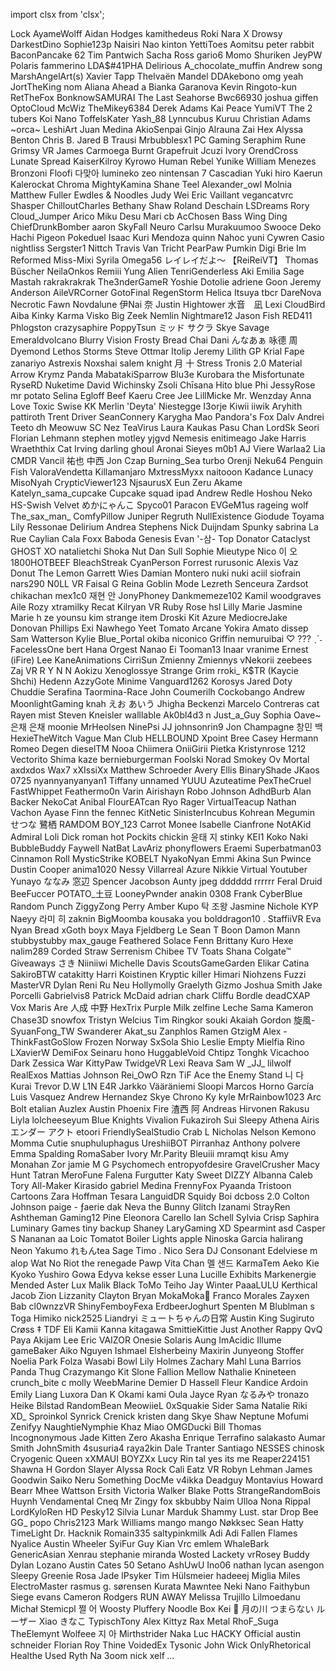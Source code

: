 ﻿import clsx from 'clsx';


<!-- Reminder that not only HTML chars have to be escaped, MDX chars also need to be (such as a space followed by an underscore). -->
<Patronelt k="0" ias="1" sp="0" >Lock</Patronelt> <Patronelt k="0" ias="0" sp="0" >AyameWolff</Patronelt> <Patronelt k="0" ias="0" sp="0" >Aidan Hodges</Patronelt> <Patronelt k="0" ias="0" sp="0" >kamithedeus</Patronelt> <Patronelt k="0" ias="0" sp="0" >Roki</Patronelt> 
<Patronelt k="0" ias="0" sp="0" >Nara X</Patronelt> <Patronelt k="0" ias="1" sp="0" >Drowsy</Patronelt> <Patronelt k="0" ias="1" sp="0" >DarkestDino</Patronelt> <Patronelt k="0" ias="0" sp="0" >Sophie123p</Patronelt> <Patronelt k="0" ias="1" sp="0" >Naisiri Nao</Patronelt> 
<Patronelt k="0" ias="1" sp="0" >kinton</Patronelt> <Patronelt k="0" ias="0" sp="0" >YettiToes</Patronelt> <Patronelt k="0" ias="1" sp="0" >Aomitsu</Patronelt> <Patronelt k="0" ias="0" sp="0" >peter rabbit</Patronelt> <Patronelt k="0" ias="1" sp="0" >BaconPancake 62</Patronelt> 
<Patronelt k="0" ias="1" sp="0" >Tim Pantwich</Patronelt> <Patronelt k="0" ias="0" sp="0" >Sacha Ross</Patronelt> <Patronelt k="0" ias="0" sp="0" >gario6</Patronelt> <Patronelt k="0" ias="0" sp="0" >Momo Shuriken</Patronelt> <Patronelt k="0" ias="1" sp="0" >JeyPW</Patronelt> 
<Patronelt k="0" ias="0" sp="0" >Polaris</Patronelt> <Patronelt k="0" ias="1" sp="0" >fammerino</Patronelt> <Patronelt k="0" ias="0" sp="0" >LDA&#0036;&#0035;41PHA</Patronelt> <Patronelt k="0" ias="0" sp="0" >Delirious</Patronelt> <Patronelt k="0" ias="1" sp="0" >A&#0095;chocolate&#0095;muffin</Patronelt> 
<Patronelt k="0" ias="0" sp="0" >Andrew</Patronelt> <Patronelt k="0" ias="1" sp="0" >song</Patronelt> <Patronelt k="0" ias="1" sp="0" >MarshAngelArt&#0040;s&#0041;</Patronelt> <Patronelt k="0" ias="1" sp="0" >Xavier Tapp</Patronelt> <Patronelt k="0" ias="1" sp="0" >Thelvaën Mandel</Patronelt> 
<Patronelt k="0" ias="0" sp="0" >DDAkebono</Patronelt> <Patronelt k="0" ias="0" sp="0" >omg yeah</Patronelt> <Patronelt k="0" ias="1" sp="0" >JortTheKing</Patronelt> <Patronelt k="0" ias="0" sp="0" >nom</Patronelt> <Patronelt k="0" ias="0" sp="0" >Aliana</Patronelt> 
<Patronelt k="0" ias="1" sp="0" >Ahead</Patronelt> <Patronelt k="0" ias="0" sp="0" >a</Patronelt> <Patronelt k="0" ias="0" sp="0" >Bianka Garanova</Patronelt> <Patronelt k="0" ias="0" sp="0" >Kevin</Patronelt> <Patronelt k="0" ias="1" sp="0" >Ringoto&#0045;kun</Patronelt> 
<Patronelt k="0" ias="0" sp="0" >RetTheFox</Patronelt> <Patronelt k="0" ias="1" sp="0" >BonknowSAMURAI</Patronelt> <Patronelt k="0" ias="1" sp="0" >The Last Seahorse</Patronelt> <Patronelt k="0" ias="0" sp="0" >Bwc66930</Patronelt> <Patronelt k="0" ias="0" sp="0" >joshua giffen</Patronelt> 
<Patronelt k="0" ias="1" sp="0" >OptoCloud</Patronelt> <Patronelt k="0" ias="0" sp="0" >McWiz</Patronelt> <Patronelt k="0" ias="1" sp="0" >TheMikey6384</Patronelt> <Patronelt k="0" ias="1" sp="0" >Derek Adams</Patronelt> <Patronelt k="0" ias="0" sp="0" >Kai Peace</Patronelt> 
<Patronelt k="0" ias="1" sp="0" >YumiVT</Patronelt> <Patronelt k="0" ias="0" sp="0" >The 2 tubers</Patronelt> <Patronelt k="0" ias="1" sp="0" >Koi Nano</Patronelt> <Patronelt k="0" ias="1" sp="0" >ToffelsKater</Patronelt> <Patronelt k="0" ias="1" sp="0" >Yash&#0095;88</Patronelt> 
<Patronelt k="0" ias="0" sp="0" >Lynncubus</Patronelt> <Patronelt k="0" ias="1" sp="0" >Kuruu</Patronelt> <Patronelt k="0" ias="0" sp="0" >Christian Adams</Patronelt> <Patronelt k="0" ias="1" sp="0" >&#0126;orca&#0126;</Patronelt> <Patronelt k="0" ias="0" sp="0" >LeshiArt</Patronelt> 
<Patronelt k="0" ias="0" sp="0" >Juan Medina</Patronelt> <Patronelt k="0" ias="0" sp="0" >AkioSenpai</Patronelt> <Patronelt k="0" ias="1" sp="0" >Ginjo</Patronelt> <Patronelt k="0" ias="0" sp="0" >Alrauna</Patronelt> <Patronelt k="0" ias="1" sp="0" >Zai Hex</Patronelt> 
<Patronelt k="0" ias="1" sp="0" >Alyssa Benton</Patronelt> <Patronelt k="0" ias="1" sp="0" >Chris B&#0046;</Patronelt> <Patronelt k="0" ias="0" sp="0" >Jared B Trausi</Patronelt> <Patronelt k="0" ias="1" sp="0" >Mrbubblesx1 PC Gaming</Patronelt> <Patronelt k="0" ias="0" sp="0" >Seraphim Rune</Patronelt> 
<Patronelt k="0" ias="0" sp="0" >Grimsy VR</Patronelt> <Patronelt k="0" ias="1" sp="0" >James Carmoega</Patronelt> <Patronelt k="0" ias="1" sp="0" >Burnt Grapefruit</Patronelt> <Patronelt k="0" ias="0" sp="0" >Jcuzi</Patronelt> <Patronelt k="0" ias="0" sp="0" >Ivory</Patronelt> 
<Patronelt k="0" ias="1" sp="0" >OrendCross</Patronelt> <Patronelt k="0" ias="1" sp="0" >Lunate Spread</Patronelt> <Patronelt k="0" ias="1" sp="0" >KaiserKilroy</Patronelt> <Patronelt k="0" ias="0" sp="0" >Kyrowo</Patronelt> <Patronelt k="0" ias="1" sp="0" >Human Rebel</Patronelt> 
<Patronelt k="0" ias="1" sp="0" >Yunike</Patronelt> <Patronelt k="0" ias="0" sp="0" >William Menezes Bronzoni</Patronelt> <Patronelt k="0" ias="0" sp="0" >Floofi</Patronelt> <Patronelt k="0" ias="1" sp="0" >다맞아</Patronelt> <Patronelt k="0" ias="0" sp="0" >lumineko</Patronelt> 
<Patronelt k="0" ias="0" sp="0" >zeo</Patronelt> <Patronelt k="0" ias="0" sp="0" >nintensan 7</Patronelt> <Patronelt k="0" ias="0" sp="0" >Cascadian</Patronelt> <Patronelt k="0" ias="1" sp="0" >Yuki hiro</Patronelt> <Patronelt k="0" ias="0" sp="0" >Kaerun</Patronelt> 
<Patronelt k="0" ias="0" sp="0" >Kalerockat</Patronelt> <Patronelt k="0" ias="0" sp="0" >Chroma</Patronelt> <Patronelt k="0" ias="1" sp="0" >MightyKamina</Patronelt> <Patronelt k="0" ias="1" sp="0" >Shane Teel</Patronelt> <Patronelt k="0" ias="1" sp="0" >Alexander&#0095;owl</Patronelt> 
<Patronelt k="0" ias="1" sp="0" >Molnia</Patronelt> <Patronelt k="0" ias="0" sp="0" >Matthew Fuller</Patronelt> <Patronelt k="0" ias="1" sp="0" >Ewdles &#0038; Noodles</Patronelt> <Patronelt k="0" ias="0" sp="0" >Judy Wei</Patronelt> <Patronelt k="0" ias="0" sp="0" >Eric Vaillant</Patronelt> 
<Patronelt k="0" ias="1" sp="0" >vegancatvrc</Patronelt> <Patronelt k="0" ias="1" sp="0" >Shasper</Patronelt> <Patronelt k="0" ias="1" sp="0" >ChilloutCharles</Patronelt> <Patronelt k="0" ias="0" sp="0" >Bethany Shaw</Patronelt> <Patronelt k="0" ias="0" sp="0" >Roland Deschain</Patronelt> 
<Patronelt k="0" ias="1" sp="0" >LSDreams</Patronelt> <Patronelt k="0" ias="0" sp="0" >Rory</Patronelt> <Patronelt k="0" ias="1" sp="0" >Cloud&#0095;Jumper</Patronelt> <Patronelt k="0" ias="0" sp="0" >Arico</Patronelt> <Patronelt k="0" ias="1" sp="0" >Miku Desu</Patronelt> 
<Patronelt k="0" ias="0" sp="0" >Mari</Patronelt> <Patronelt k="0" ias="0" sp="0" >cb</Patronelt> <Patronelt k="0" ias="1" sp="0" >AcChosen</Patronelt> <Patronelt k="0" ias="0" sp="0" >Bass</Patronelt> <Patronelt k="0" ias="0" sp="0" >Wing Ding</Patronelt> 
<Patronelt k="0" ias="0" sp="0" >ChiefDrunkBomber</Patronelt> <Patronelt k="0" ias="0" sp="0" >aaron</Patronelt> <Patronelt k="0" ias="0" sp="0" >SkyFall</Patronelt> <Patronelt k="0" ias="1" sp="0" >Neuro</Patronelt> <Patronelt k="0" ias="1" sp="0" >Carlsu</Patronelt> 
<Patronelt k="0" ias="1" sp="0" >Murakuumoo</Patronelt> <Patronelt k="0" ias="1" sp="0" >Swooce</Patronelt> <Patronelt k="0" ias="1" sp="0" >Deko</Patronelt> <Patronelt k="0" ias="1" sp="0" >Hachi Pigeon</Patronelt> <Patronelt k="0" ias="1" sp="0" >Pokeduel</Patronelt> 
<Patronelt k="0" ias="0" sp="0" >Isaac Kuri Mendoza</Patronelt> <Patronelt k="0" ias="1" sp="0" >quinn</Patronelt> <Patronelt k="0" ias="0" sp="0" >Nahoc</Patronelt> <Patronelt k="0" ias="1" sp="0" >yuni</Patronelt> <Patronelt k="0" ias="0" sp="0" >Cywren</Patronelt> 
<Patronelt k="0" ias="0" sp="0" >Casio</Patronelt> <Patronelt k="0" ias="0" sp="0" >nightliss</Patronelt> <Patronelt k="0" ias="0" sp="0" >Sergster1</Patronelt> <Patronelt k="0" ias="1" sp="0" >Nittch</Patronelt> <Patronelt k="0" ias="1" sp="0" >Travis Van Tricht</Patronelt> 
<Patronelt k="0" ias="1" sp="0" >PearPaw</Patronelt> <Patronelt k="0" ias="0" sp="0" >Pumkin</Patronelt> <Patronelt k="0" ias="1" sp="0" >Digi</Patronelt> <Patronelt k="0" ias="1" sp="0" >Brie</Patronelt> <Patronelt k="0" ias="1" sp="0" >Im Reformed</Patronelt> 
<Patronelt k="0" ias="0" sp="0" >Miss&#0045;Mixi</Patronelt> <Patronelt k="0" ias="1" sp="0" >Syrila</Patronelt> <Patronelt k="0" ias="0" sp="0" >Omega56</Patronelt> <Patronelt k="0" ias="1" sp="0" >レイレイだよ～ 【ReiReiVT】</Patronelt> <Patronelt k="0" ias="1" sp="0" >Thomas Büscher</Patronelt> 
<Patronelt k="0" ias="1" sp="0" >NeilaOnkos</Patronelt> <Patronelt k="0" ias="0" sp="0" >Remiii</Patronelt> <Patronelt k="0" ias="0" sp="0" >Yung Alien</Patronelt> <Patronelt k="0" ias="1" sp="0" >TenriGenderless</Patronelt> <Patronelt k="0" ias="0" sp="0" >Aki</Patronelt> 
<Patronelt k="0" ias="1" sp="0" >Emilia</Patronelt> <Patronelt k="0" ias="0" sp="0" >Sage Mastah</Patronelt> <Patronelt k="0" ias="0" sp="0" >rakrakrakrak</Patronelt> <Patronelt k="0" ias="1" sp="0" >The3nderGameR</Patronelt> <Patronelt k="0" ias="1" sp="0" >Yoshie</Patronelt> 
<Patronelt k="0" ias="1" sp="0" >Dotolie</Patronelt> <Patronelt k="0" ias="0" sp="0" >adriene</Patronelt> <Patronelt k="0" ias="1" sp="0" >Goon</Patronelt> <Patronelt k="0" ias="1" sp="0" >Jeremy Anderson</Patronelt> <Patronelt k="0" ias="1" sp="0" >AileVRCorner</Patronelt> 
<Patronelt k="0" ias="0" sp="0" >GotoFinal</Patronelt> <Patronelt k="0" ias="1" sp="0" >RegenStorm</Patronelt> <Patronelt k="0" ias="1" sp="0" >Helica Itsuya</Patronelt> <Patronelt k="0" ias="1" sp="0" >tbcr</Patronelt> <Patronelt k="0" ias="0" sp="0" >DareNova</Patronelt> 
<Patronelt k="0" ias="1" sp="0" >Necrotic Fawn</Patronelt> <Patronelt k="0" ias="0" sp="0" >Novdalune</Patronelt> <Patronelt k="0" ias="0" sp="0" >伊Nai 奈</Patronelt> <Patronelt k="0" ias="1" sp="0" >Justin Hightower</Patronelt> <Patronelt k="0" ias="1" sp="0" >水音　凪</Patronelt> 
<Patronelt k="0" ias="0" sp="0" >Lexi</Patronelt> <Patronelt k="0" ias="0" sp="0" >CloudBird</Patronelt> <Patronelt k="0" ias="0" sp="0" >Aiba</Patronelt> <Patronelt k="0" ias="0" sp="0" >Kinky Karma</Patronelt> <Patronelt k="0" ias="1" sp="0" >Visko</Patronelt> 
<Patronelt k="0" ias="1" sp="0" >Big Zeek</Patronelt> <Patronelt k="0" ias="1" sp="0" >Nemlin</Patronelt> <Patronelt k="0" ias="0" sp="0" >Nightmare12</Patronelt> <Patronelt k="0" ias="1" sp="0" >Jason Fish</Patronelt> <Patronelt k="0" ias="1" sp="0" >RED411</Patronelt> 
<Patronelt k="0" ias="1" sp="0" >Phlogston</Patronelt> <Patronelt k="0" ias="0" sp="0" >crazysaphire</Patronelt> <Patronelt k="0" ias="0" sp="0" >PoppyTsun</Patronelt> <Patronelt k="0" ias="1" sp="0" >ミッド サクラ</Patronelt> <Patronelt k="0" ias="1" sp="0" >Skye Savage</Patronelt> 
<Patronelt k="0" ias="1" sp="0" >Emeraldvolcano</Patronelt> <Patronelt k="0" ias="0" sp="0" >Blurry Vision</Patronelt> <Patronelt k="0" ias="0" sp="0" >Frosty</Patronelt> <Patronelt k="0" ias="0" sp="0" >Bread Chai</Patronelt> <Patronelt k="0" ias="0" sp="0" >Dani</Patronelt> 
<Patronelt k="0" ias="1" sp="0" >んなあぁ</Patronelt> <Patronelt k="0" ias="1" sp="0" >咏德 周</Patronelt> <Patronelt k="0" ias="0" sp="0" >Dyemond</Patronelt> <Patronelt k="0" ias="0" sp="0" >Lethos Storms</Patronelt> <Patronelt k="0" ias="1" sp="0" >Steve Ottmar</Patronelt> 
<Patronelt k="0" ias="1" sp="0" >Itolip</Patronelt> <Patronelt k="0" ias="1" sp="0" >Jeremy</Patronelt> <Patronelt k="0" ias="0" sp="0" >Lilith GP</Patronelt> <Patronelt k="0" ias="0" sp="0" >Krial</Patronelt> <Patronelt k="0" ias="1" sp="0" >Fape</Patronelt> 
<Patronelt k="0" ias="0" sp="0" >zanariyo</Patronelt> <Patronelt k="0" ias="0" sp="0" >Astrexis</Patronelt> <Patronelt k="0" ias="0" sp="0" >Noxshai</Patronelt> <Patronelt k="0" ias="0" sp="0" >salem knight</Patronelt> <Patronelt k="0" ias="0" sp="0" >月 十</Patronelt> 
<Patronelt k="0" ias="0" sp="0" >Stress</Patronelt> <Patronelt k="0" ias="0" sp="0" >Tronis 2&#0046;0</Patronelt> <Patronelt k="0" ias="0" sp="0" >Material Arrow</Patronelt> <Patronelt k="0" ias="0" sp="0" >Krymz Panda</Patronelt> <Patronelt k="0" ias="0" sp="0" >MabatakiSparrow</Patronelt> 
<Patronelt k="0" ias="1" sp="0" >Blu3e</Patronelt> <Patronelt k="0" ias="1" sp="0" >Kurobara the Misfortunate</Patronelt> <Patronelt k="0" ias="1" sp="0" >RyseRD</Patronelt> <Patronelt k="0" ias="0" sp="0" >Nuketime</Patronelt> <Patronelt k="0" ias="1" sp="0" >David Wichinsky</Patronelt> 
<Patronelt k="0" ias="1" sp="0" >Zsoli</Patronelt> <Patronelt k="0" ias="1" sp="0" >Chīsana Hito</Patronelt> <Patronelt k="0" ias="0" sp="0" >blue</Patronelt> <Patronelt k="0" ias="1" sp="0" >Phi</Patronelt> <Patronelt k="0" ias="0" sp="0" >JessyRose</Patronelt> 
<Patronelt k="0" ias="1" sp="0" >mr potato</Patronelt> <Patronelt k="0" ias="0" sp="0" >Selina Egloff</Patronelt> <Patronelt k="0" ias="0" sp="0" >Beef Kaeru</Patronelt> <Patronelt k="0" ias="0" sp="0" >Cree Jee</Patronelt> <Patronelt k="0" ias="1" sp="0" >LillMicke</Patronelt> 
<Patronelt k="0" ias="1" sp="0" >Mr&#0046; Wenzday</Patronelt> <Patronelt k="0" ias="1" sp="0" >Anna Love</Patronelt> <Patronelt k="0" ias="0" sp="0" >Toxic Swise</Patronelt> <Patronelt k="0" ias="0" sp="0" >KK</Patronelt> <Patronelt k="0" ias="0" sp="0" >Merlin &#0039;Deyta&#0039; Niestegge</Patronelt> 
<Patronelt k="0" ias="1" sp="0" >I3orje</Patronelt> <Patronelt k="0" ias="1" sp="0" >Kiwii iiwik</Patronelt> <Patronelt k="0" ias="1" sp="0" >Aryhith</Patronelt> <Patronelt k="0" ias="0" sp="0" >pattiroth</Patronelt> <Patronelt k="0" ias="0" sp="0" >Trent Driver</Patronelt> 
<Patronelt k="0" ias="0" sp="0" >SeanConnery</Patronelt> <Patronelt k="0" ias="1" sp="0" >Karygha</Patronelt> <Patronelt k="0" ias="1" sp="0" >Mao</Patronelt> <Patronelt k="0" ias="1" sp="0" >Pandora&#0039;s Fox</Patronelt> <Patronelt k="0" ias="0" sp="0" >Dalv Andrei</Patronelt> 
<Patronelt k="0" ias="1" sp="0" >Teeto</Patronelt> <Patronelt k="0" ias="1" sp="0" >dh</Patronelt> <Patronelt k="0" ias="0" sp="0" >Meowuw SC</Patronelt> <Patronelt k="0" ias="0" sp="0" >Nez</Patronelt> <Patronelt k="0" ias="0" sp="0" >TeaVirus</Patronelt> 
<Patronelt k="0" ias="0" sp="0" >Laura Kaukas</Patronelt> <Patronelt k="0" ias="1" sp="0" >Pasu Chan</Patronelt> <Patronelt k="0" ias="1" sp="0" >LordSk</Patronelt> <Patronelt k="0" ias="0" sp="0" >Seori</Patronelt> <Patronelt k="0" ias="1" sp="0" >Florian Lehmann</Patronelt> 
<Patronelt k="0" ias="1" sp="0" >stephen motley</Patronelt> <Patronelt k="0" ias="1" sp="0" >yjgvd</Patronelt> <Patronelt k="0" ias="0" sp="0" >Nemesis</Patronelt> <Patronelt k="0" ias="1" sp="0" >enitimeago</Patronelt> <Patronelt k="0" ias="1" sp="0" >Jake Harris</Patronelt> 
<Patronelt k="0" ias="0" sp="0" >Wraeththix</Patronelt> <Patronelt k="0" ias="1" sp="0" >Cat Irving</Patronelt> <Patronelt k="0" ias="0" sp="0" >darling ghoul</Patronelt> <Patronelt k="0" ias="1" sp="0" >Aronai Sieyes</Patronelt> <Patronelt k="0" ias="0" sp="0" >m0b1</Patronelt> 
<Patronelt k="0" ias="0" sp="0" >AJ</Patronelt> <Patronelt k="0" ias="1" sp="0" >Viere</Patronelt> <Patronelt k="0" ias="0" sp="0" >Warlaa2</Patronelt> <Patronelt k="0" ias="0" sp="0" >Lia</Patronelt> <Patronelt k="0" ias="0" sp="0" >CMDR Vancil</Patronelt> 
<Patronelt k="0" ias="1" sp="0" >祐也 中西</Patronelt> <Patronelt k="0" ias="1" sp="0" >Jon Czap</Patronelt> <Patronelt k="0" ias="1" sp="0" >Burning&#0095;Sea</Patronelt> <Patronelt k="0" ias="0" sp="0" >turbo</Patronelt> <Patronelt k="0" ias="0" sp="0" >Orenji</Patronelt> 
<Patronelt k="0" ias="1" sp="0" >Neku64</Patronelt> <Patronelt k="0" ias="0" sp="0" >Penguin Fish</Patronelt> <Patronelt k="0" ias="0" sp="0" >ValoraVendetta</Patronelt> <Patronelt k="0" ias="1" sp="0" >Killamanjaro</Patronelt> <Patronelt k="0" ias="0" sp="0" >MxtressMyxx</Patronelt> 
<Patronelt k="0" ias="0" sp="0" >naitooon</Patronelt> <Patronelt k="0" ias="0" sp="0" >Kadance Lunacy</Patronelt> <Patronelt k="0" ias="1" sp="0" >MisoNyah</Patronelt> <Patronelt k="0" ias="1" sp="0" >CrypticViewer123</Patronelt> <Patronelt k="0" ias="0" sp="0" >NjsaurusX</Patronelt> 
<Patronelt k="0" ias="1" sp="0" >Eun</Patronelt> <Patronelt k="0" ias="1" sp="0" >Zeru Akame</Patronelt> <Patronelt k="0" ias="0" sp="0" >Katelyn&#0095;sama&#0095;cupcake Cupcake squad</Patronelt> <Patronelt k="0" ias="0" sp="0" >ipad</Patronelt> <Patronelt k="0" ias="1" sp="0" >Andrew Redle</Patronelt> 
<Patronelt k="0" ias="0" sp="0" >Hoshou Neko</Patronelt> <Patronelt k="0" ias="0" sp="0" >HS&#0045;Swish</Patronelt> <Patronelt k="0" ias="0" sp="0" >Velvet</Patronelt> <Patronelt k="0" ias="0" sp="0" >めかにゃんこ</Patronelt> <Patronelt k="0" ias="0" sp="0" >Spyco01</Patronelt> 
<Patronelt k="0" ias="0" sp="0" >Paracon</Patronelt> <Patronelt k="0" ias="0" sp="0" >EVGeM1us</Patronelt> <Patronelt k="0" ias="1" sp="0" >rageing wolf</Patronelt> <Patronelt k="0" ias="0" sp="0" >The&#0095;sax&#0095;man&#0095;</Patronelt> <Patronelt k="0" ias="1" sp="0" >ComfyPillow</Patronelt> 
<Patronelt k="0" ias="0" sp="0" >Juniper Regruth</Patronelt> <Patronelt k="0" ias="1" sp="0" >NullExistence</Patronelt> <Patronelt k="0" ias="0" sp="0" >Giodude</Patronelt> <Patronelt k="0" ias="0" sp="0" >Toyama</Patronelt> <Patronelt k="0" ias="0" sp="0" >Lily</Patronelt> 
<Patronelt k="0" ias="1" sp="0" >Ressonae</Patronelt> <Patronelt k="0" ias="1" sp="0" >Delirium</Patronelt> <Patronelt k="0" ias="0" sp="0" >Andrea Stephens</Patronelt> <Patronelt k="0" ias="0" sp="0" >Nick Duijndam</Patronelt> <Patronelt k="0" ias="0" sp="0" >Spunky</Patronelt> 
<Patronelt k="0" ias="0" sp="0" >sabrina La Rue</Patronelt> <Patronelt k="0" ias="1" sp="0" >Caylian Cala</Patronelt> <Patronelt k="0" ias="0" sp="0" >Foxx</Patronelt> <Patronelt k="0" ias="0" sp="0" >Baboda</Patronelt> <Patronelt k="0" ias="0" sp="0" >Genesis Evan</Patronelt> 
<Patronelt k="0" ias="1" sp="0" >&#0039;&#0045;삼&#0045;</Patronelt> <Patronelt k="0" ias="0" sp="0" >Top Donator</Patronelt> <Patronelt k="0" ias="0" sp="0" >Cataclyst</Patronelt> <Patronelt k="0" ias="0" sp="0" >GHOST XO</Patronelt> <Patronelt k="0" ias="0" sp="0" >natalietchi</Patronelt> 
<Patronelt k="0" ias="0" sp="0" >Shoka Nut</Patronelt> <Patronelt k="0" ias="0" sp="0" >Dan Sull</Patronelt> <Patronelt k="0" ias="0" sp="0" >Sophie</Patronelt> <Patronelt k="0" ias="0" sp="0" >Mieutype Nico</Patronelt> <Patronelt k="0" ias="0" sp="0" >이 오</Patronelt> 
<Patronelt k="0" ias="0" sp="0" >1800HOTBEEF</Patronelt> <Patronelt k="0" ias="0" sp="0" >BleachStreak</Patronelt> <Patronelt k="0" ias="1" sp="0" >CyanPerson</Patronelt> <Patronelt k="0" ias="0" sp="0" >Forrest</Patronelt> <Patronelt k="0" ias="0" sp="0" >rurusonic</Patronelt> 
<Patronelt k="0" ias="1" sp="0" >Alexis Vaz</Patronelt> <Patronelt k="0" ias="0" sp="0" >Donut</Patronelt> <Patronelt k="0" ias="1" sp="0" >The Lemon</Patronelt> <Patronelt k="0" ias="0" sp="0" >Garrett Wies</Patronelt> <Patronelt k="0" ias="1" sp="0" >Damian Montero</Patronelt> 
<Patronelt k="0" ias="0" sp="0" >nuki nuki</Patronelt> <Patronelt k="0" ias="1" sp="0" >aciil</Patronelt> <Patronelt k="0" ias="0" sp="0" >siofrain</Patronelt> <Patronelt k="0" ias="0" sp="0" >nars290</Patronelt> <Patronelt k="0" ias="1" sp="0" >N0LL VR</Patronelt> 
<Patronelt k="0" ias="0" sp="0" >Faisal G</Patronelt> <Patronelt k="0" ias="0" sp="0" >Reina</Patronelt> <Patronelt k="0" ias="0" sp="0" >Goblin Mode</Patronelt> <Patronelt k="0" ias="0" sp="0" >Lezreth Senceura</Patronelt> <Patronelt k="0" ias="0" sp="0" >Zardsot</Patronelt> 
<Patronelt k="0" ias="1" sp="0" >chikachan</Patronelt> <Patronelt k="0" ias="0" sp="0" >mex1c0</Patronelt> <Patronelt k="0" ias="0" sp="0" >재현 안</Patronelt> <Patronelt k="0" ias="1" sp="0" >JonyPhoney</Patronelt> <Patronelt k="0" ias="0" sp="0" >Dankmemeze102 Kamil</Patronelt> 
<Patronelt k="0" ias="0" sp="0" >woodgraves</Patronelt> <Patronelt k="0" ias="1" sp="0" >Aile Rozy</Patronelt> <Patronelt k="0" ias="0" sp="0" >xtramilky</Patronelt> <Patronelt k="0" ias="0" sp="0" >Recat</Patronelt> <Patronelt k="0" ias="0" sp="0" >Kilryan</Patronelt> 
<Patronelt k="0" ias="0" sp="0" >VR Ruby Rose</Patronelt> <Patronelt k="0" ias="0" sp="0" >hsl</Patronelt> <Patronelt k="0" ias="0" sp="0" >Lilly Marie</Patronelt> <Patronelt k="0" ias="0" sp="0" >Jasmine Marie</Patronelt> <Patronelt k="0" ias="1" sp="0" >h ze</Patronelt> 
<Patronelt k="0" ias="1" sp="0" >younsu kim</Patronelt> <Patronelt k="0" ias="1" sp="0" >strange item</Patronelt> <Patronelt k="0" ias="0" sp="0" >Droski</Patronelt> <Patronelt k="0" ias="1" sp="0" >Kit Azure</Patronelt> <Patronelt k="0" ias="1" sp="0" >MediocreJake</Patronelt> 
<Patronelt k="0" ias="1" sp="0" >Donovan Phillips</Patronelt> <Patronelt k="0" ias="0" sp="0" >Exi Nawhego</Patronelt> <Patronelt k="0" ias="0" sp="0" >Yeet</Patronelt> <Patronelt k="0" ias="0" sp="0" >Tomato</Patronelt> <Patronelt k="0" ias="0" sp="0" >Arcane</Patronelt> 
<Patronelt k="0" ias="0" sp="0" >Yokira Amato</Patronelt> <Patronelt k="0" ias="0" sp="0" >dissep</Patronelt> <Patronelt k="0" ias="1" sp="0" >Sam Watterson</Patronelt> <Patronelt k="0" ias="0" sp="0" >Kylie</Patronelt> <Patronelt k="0" ias="1" sp="0" >Blue&#0095;Portal</Patronelt> 
<Patronelt k="0" ias="0" sp="0" >okiba niconico</Patronelt> <Patronelt k="0" ias="1" sp="0" >Griffin</Patronelt> <Patronelt k="0" ias="1" sp="0" >nemuruibai</Patronelt> <Patronelt k="0" ias="0" sp="0" >♡ &#0063;&#0063;&#0063; ˎˊ˗</Patronelt> <Patronelt k="0" ias="1" sp="0" >FacelessOne</Patronelt> 
<Patronelt k="0" ias="0" sp="0" >bert</Patronelt> <Patronelt k="0" ias="1" sp="0" >Hana</Patronelt> <Patronelt k="0" ias="1" sp="0" >Orgest</Patronelt> <Patronelt k="0" ias="0" sp="0" >Nanao Ei</Patronelt> <Patronelt k="0" ias="0" sp="0" >Tooman13</Patronelt> 
<Patronelt k="0" ias="0" sp="0" >Inaar</Patronelt> <Patronelt k="0" ias="1" sp="0" >vranime</Patronelt> <Patronelt k="0" ias="0" sp="0" >Ernest &#0040;iFire&#0041; Lee</Patronelt> <Patronelt k="0" ias="1" sp="0" >KaneAnimations</Patronelt> <Patronelt k="0" ias="0" sp="0" >CirriSun</Patronelt> 
<Patronelt k="0" ias="1" sp="0" >Zmienny Zmiennys</Patronelt> <Patronelt k="0" ias="1" sp="0" >vNekorii</Patronelt> <Patronelt k="0" ias="0" sp="0" >zeebees</Patronelt> <Patronelt k="0" ias="0" sp="0" >Zaj VR</Patronelt> <Patronelt k="0" ias="1" sp="0" >R Y N N</Patronelt> 
<Patronelt k="0" ias="1" sp="0" >Aokizu</Patronelt> <Patronelt k="0" ias="0" sp="0" >Xenoglossye</Patronelt> <Patronelt k="0" ias="1" sp="0" >Strange Grim</Patronelt> <Patronelt k="0" ias="1" sp="0" >rroki&#0095;</Patronelt> <Patronelt k="0" ias="0" sp="0" >K&#0036;TR &#0040;Kaycie Shchi&#0041;</Patronelt> 
<Patronelt k="0" ias="0" sp="0" >Hedenn</Patronelt> <Patronelt k="0" ias="0" sp="0" >AzzyGote</Patronelt> <Patronelt k="0" ias="0" sp="0" >Minime</Patronelt> <Patronelt k="0" ias="0" sp="0" >Vanguard1262</Patronelt> <Patronelt k="0" ias="0" sp="0" >Korosys</Patronelt> 
<Patronelt k="0" ias="0" sp="0" >Jared Doty</Patronelt> <Patronelt k="0" ias="0" sp="0" >Chuddie</Patronelt> <Patronelt k="0" ias="0" sp="0" >Serafina Taormina&#0045;Race</Patronelt> <Patronelt k="0" ias="0" sp="0" >John Coumerilh</Patronelt> <Patronelt k="0" ias="1" sp="0" >Cockobango</Patronelt> 
<Patronelt k="0" ias="0" sp="0" >Andrew</Patronelt> <Patronelt k="0" ias="0" sp="0" >MoonlightGaming</Patronelt> <Patronelt k="0" ias="1" sp="0" >knah</Patronelt> <Patronelt k="0" ias="1" sp="0" >えお あいう</Patronelt> <Patronelt k="0" ias="1" sp="0" >Jhigha</Patronelt> 
<Patronelt k="0" ias="0" sp="0" >Beckenzi</Patronelt> <Patronelt k="0" ias="0" sp="0" >Marcelo Contreras</Patronelt> <Patronelt k="0" ias="1" sp="0" >cat</Patronelt> <Patronelt k="0" ias="0" sp="0" >Rayen</Patronelt> <Patronelt k="0" ias="1" sp="0" >mist</Patronelt> 
<Patronelt k="0" ias="1" sp="0" >Steven Kneisler</Patronelt> <Patronelt k="0" ias="0" sp="0" >walllable</Patronelt> <Patronelt k="0" ias="0" sp="0" >Ak0bl4d3</Patronelt> <Patronelt k="0" ias="0" sp="0" >n</Patronelt> <Patronelt k="0" ias="0" sp="0" >Just&#0095;a&#0095;Guy</Patronelt> 
<Patronelt k="0" ias="0" sp="0" >Sophia</Patronelt> <Patronelt k="0" ias="0" sp="0" >Oave&#0126;</Patronelt> <Patronelt k="0" ias="1" sp="0" >은채 은채</Patronelt> <Patronelt k="0" ias="0" sp="0" >moonie</Patronelt> <Patronelt k="0" ias="0" sp="0" >MrHeolsen</Patronelt> 
<Patronelt k="0" ias="0" sp="0" >NinePsi</Patronelt> <Patronelt k="0" ias="1" sp="0" >JJ</Patronelt> <Patronelt k="0" ias="1" sp="0" >johnsonrin9</Patronelt> <Patronelt k="0" ias="1" sp="0" >Jon Champagne</Patronelt> <Patronelt k="0" ias="1" sp="0" >창민 백</Patronelt> 
<Patronelt k="0" ias="0" sp="0" >HexieTheWitch</Patronelt> <Patronelt k="0" ias="0" sp="0" >Vague Man</Patronelt> <Patronelt k="0" ias="0" sp="0" >Club HELLBOUND</Patronelt> <Patronelt k="0" ias="1" sp="0" >Xpoint</Patronelt> <Patronelt k="0" ias="1" sp="0" >Bree</Patronelt> 
<Patronelt k="0" ias="1" sp="0" >Casey Hermann</Patronelt> <Patronelt k="0" ias="1" sp="0" >Romeo</Patronelt> <Patronelt k="0" ias="0" sp="0" >Degen</Patronelt> <Patronelt k="0" ias="0" sp="0" >dieselTM</Patronelt> <Patronelt k="0" ias="0" sp="0" >Nooa</Patronelt> 
<Patronelt k="0" ias="0" sp="0" >Chiimera</Patronelt> <Patronelt k="0" ias="0" sp="0" >OniiGirii</Patronelt> <Patronelt k="0" ias="1" sp="0" >Pietka</Patronelt> <Patronelt k="0" ias="0" sp="0" >Kristynrose 1212</Patronelt> <Patronelt k="0" ias="0" sp="0" >Vectorito</Patronelt> 
<Patronelt k="0" ias="0" sp="0" >Shima kaze</Patronelt> <Patronelt k="0" ias="0" sp="0" >bernieburgerman</Patronelt> <Patronelt k="0" ias="1" sp="0" >Foolski</Patronelt> <Patronelt k="0" ias="1" sp="0" >Norad</Patronelt> <Patronelt k="0" ias="0" sp="0" >Smokey Ov</Patronelt> 
<Patronelt k="0" ias="0" sp="0" >Mortal</Patronelt> <Patronelt k="0" ias="0" sp="0" >axdxdos</Patronelt> <Patronelt k="0" ias="0" sp="0" >Wax7</Patronelt> <Patronelt k="0" ias="1" sp="0" >xXIssiXx</Patronelt> <Patronelt k="0" ias="1" sp="0" >Matthew Schroeder</Patronelt> 
<Patronelt k="0" ias="0" sp="0" >Avery Ellis</Patronelt> <Patronelt k="0" ias="0" sp="0" >BinaryShade</Patronelt> <Patronelt k="0" ias="0" sp="0" >JKaos 0725</Patronelt> <Patronelt k="0" ias="1" sp="0" >nyannyanyanyan1</Patronelt> <Patronelt k="0" ias="1" sp="0" >Tiffany</Patronelt> 
<Patronelt k="0" ias="1" sp="0" >unnamed</Patronelt> <Patronelt k="0" ias="0" sp="0" >YUUU</Patronelt> <Patronelt k="0" ias="0" sp="0" >Azuteatime</Patronelt> <Patronelt k="0" ias="1" sp="0" >PexTheCruel</Patronelt> <Patronelt k="0" ias="0" sp="0" >FastWhippet</Patronelt> 
<Patronelt k="0" ias="0" sp="0" >Feathermo0n</Patronelt> <Patronelt k="0" ias="1" sp="0" >Varin</Patronelt> <Patronelt k="0" ias="0" sp="0" >Airishayn</Patronelt> <Patronelt k="0" ias="1" sp="0" >Robo Johnson</Patronelt> <Patronelt k="0" ias="1" sp="0" >AdhdBurb</Patronelt> 
<Patronelt k="0" ias="0" sp="0" >Alan Backer</Patronelt> <Patronelt k="0" ias="1" sp="0" >NekoCat</Patronelt> <Patronelt k="0" ias="0" sp="0" >Anibal</Patronelt> <Patronelt k="0" ias="0" sp="0" >FlourEATcan</Patronelt> <Patronelt k="0" ias="1" sp="0" >Ryo</Patronelt> 
<Patronelt k="0" ias="0" sp="0" >Rager</Patronelt> <Patronelt k="0" ias="0" sp="0" >VirtualTeacup</Patronelt> <Patronelt k="0" ias="0" sp="0" >Nathan Vachon</Patronelt> <Patronelt k="0" ias="0" sp="0" >Ayase</Patronelt> <Patronelt k="0" ias="0" sp="0" >Finn the fennec</Patronelt> 
<Patronelt k="0" ias="0" sp="0" >KitNetic</Patronelt> <Patronelt k="0" ias="0" sp="0" >SinisterIncubus</Patronelt> <Patronelt k="0" ias="1" sp="0" >Kohrean</Patronelt> <Patronelt k="0" ias="0" sp="0" >Megumin</Patronelt> <Patronelt k="0" ias="0" sp="0" >せつな 鷺栖</Patronelt> 
<Patronelt k="0" ias="1" sp="0" >RAMDOM BOY&#0095;123</Patronelt> <Patronelt k="0" ias="0" sp="0" >Carrot Monee</Patronelt> <Patronelt k="0" ias="1" sp="0" >Isabelle Cianfrone</Patronelt> <Patronelt k="0" ias="0" sp="0" >NotAKid</Patronelt> <Patronelt k="0" ias="0" sp="0" >Admiral Loli</Patronelt> 
<Patronelt k="0" ias="1" sp="0" >Dick roman</Patronelt> <Patronelt k="0" ias="0" sp="0" >hot Pockits chickin</Patronelt> <Patronelt k="0" ias="0" sp="0" >윤태 지</Patronelt> <Patronelt k="0" ias="0" sp="0" >stinky</Patronelt> <Patronelt k="0" ias="1" sp="0" >KEI1</Patronelt> 
<Patronelt k="0" ias="0" sp="0" >Koko Naki</Patronelt> <Patronelt k="0" ias="0" sp="0" >BubbleBuddy</Patronelt> <Patronelt k="0" ias="0" sp="0" >Faywell</Patronelt> <Patronelt k="0" ias="0" sp="0" >NatBat</Patronelt> <Patronelt k="0" ias="0" sp="0" >LavAriz</Patronelt> 
<Patronelt k="0" ias="0" sp="0" >phonyflowers</Patronelt> <Patronelt k="0" ias="0" sp="0" >Eraemi</Patronelt> <Patronelt k="0" ias="0" sp="0" >Superbatman03</Patronelt> <Patronelt k="0" ias="1" sp="0" >Cinnamon Roll</Patronelt> <Patronelt k="0" ias="0" sp="0" >MysticStrike</Patronelt> 
<Patronelt k="0" ias="1" sp="0" >KOBELT</Patronelt> <Patronelt k="0" ias="0" sp="0" >NyakoNyan</Patronelt> <Patronelt k="0" ias="0" sp="0" >Emmi Akina</Patronelt> <Patronelt k="0" ias="0" sp="0" >Sun Pwince</Patronelt> <Patronelt k="0" ias="1" sp="0" >Dustin Cooper</Patronelt> 
<Patronelt k="0" ias="0" sp="0" >anima1020</Patronelt> <Patronelt k="0" ias="0" sp="0" >Nessy Villarreal</Patronelt> <Patronelt k="0" ias="0" sp="0" >Azure</Patronelt> <Patronelt k="0" ias="0" sp="0" >Nikkie</Patronelt> <Patronelt k="0" ias="0" sp="0" >Virtual Youtuber Yunayo</Patronelt> 
<Patronelt k="0" ias="0" sp="0" >ななみ 窓辺</Patronelt> <Patronelt k="0" ias="0" sp="0" >Spencer Jacobson</Patronelt> <Patronelt k="0" ias="0" sp="0" >Aunty jpeg</Patronelt> <Patronelt k="0" ias="0" sp="0" >dddddd rrrrrr</Patronelt> <Patronelt k="0" ias="0" sp="0" >Feral Druid</Patronelt> 
<Patronelt k="0" ias="0" sp="0" >BeeFuccer</Patronelt> <Patronelt k="0" ias="0" sp="0" >POTATO&#0095;土豆</Patronelt> <Patronelt k="0" ias="0" sp="0" >LooneyPwnder</Patronelt> <Patronelt k="0" ias="0" sp="0" >anakin 0308</Patronelt> <Patronelt k="0" ias="0" sp="0" >Frank</Patronelt> 
<Patronelt k="0" ias="0" sp="0" >CyberBlue</Patronelt> <Patronelt k="0" ias="0" sp="0" >Random Punch</Patronelt> <Patronelt k="0" ias="0" sp="0" >ZiggyZong</Patronelt> <Patronelt k="0" ias="1" sp="0" >Perry</Patronelt> <Patronelt k="0" ias="0" sp="0" >Amber</Patronelt> 
<Patronelt k="0" ias="0" sp="0" >Kupo</Patronelt> <Patronelt k="0" ias="0" sp="0" >탁 조왕</Patronelt> <Patronelt k="0" ias="0" sp="0" >Jasmine Nichole</Patronelt> <Patronelt k="0" ias="0" sp="0" >KYP</Patronelt> <Patronelt k="0" ias="0" sp="0" >Naeyy</Patronelt> 
<Patronelt k="0" ias="0" sp="0" >라미 히</Patronelt> <Patronelt k="0" ias="0" sp="0" >zaknin</Patronelt> <Patronelt k="0" ias="0" sp="0" >BigMoomba</Patronelt> <Patronelt k="0" ias="0" sp="0" >kousaka you</Patronelt> <Patronelt k="0" ias="1" sp="0" >bolddragon10 &#0046;</Patronelt> 
<Patronelt k="0" ias="0" sp="0" >StaffiiVR</Patronelt> <Patronelt k="0" ias="0" sp="0" >Eva Nyan</Patronelt> <Patronelt k="0" ias="0" sp="0" >Bread</Patronelt> <Patronelt k="0" ias="0" sp="0" >xGoth boyx</Patronelt> <Patronelt k="0" ias="1" sp="0" >Maya Fjeldberg</Patronelt> 
<Patronelt k="0" ias="0" sp="0" >Le Sean T Boon</Patronelt> <Patronelt k="0" ias="0" sp="0" >Damon Mann</Patronelt> <Patronelt k="0" ias="0" sp="0" >stubbystubby</Patronelt> <Patronelt k="0" ias="0" sp="0" >max&#0095;gauge</Patronelt> <Patronelt k="0" ias="0" sp="0" >Feathered Solace</Patronelt> 
<Patronelt k="0" ias="0" sp="0" >Fenn</Patronelt> <Patronelt k="0" ias="0" sp="0" >Brittany</Patronelt> <Patronelt k="0" ias="0" sp="0" >Kuro Hexe</Patronelt> <Patronelt k="0" ias="1" sp="0" >nalim289</Patronelt> <Patronelt k="0" ias="0" sp="0" >Corded Straw</Patronelt> 
<Patronelt k="0" ias="0" sp="0" >Serrenism</Patronelt> <Patronelt k="0" ias="0" sp="0" >Chibee TV</Patronelt> <Patronelt k="0" ias="0" sp="0" >Toats</Patronelt> <Patronelt k="0" ias="0" sp="0" >Shana</Patronelt> <Patronelt k="0" ias="0" sp="0" >Colgate™ Giveaways</Patronelt> 
<Patronelt k="0" ias="1" sp="0" >さき</Patronelt> <Patronelt k="0" ias="0" sp="0" >Niiniiwi</Patronelt> <Patronelt k="0" ias="0" sp="0" >Michelle Davis</Patronelt> <Patronelt k="0" ias="0" sp="0" >ScoutsGameGarden</Patronelt> <Patronelt k="0" ias="0" sp="0" >Elikar</Patronelt> 
<Patronelt k="0" ias="0" sp="0" >Catina</Patronelt> <Patronelt k="0" ias="0" sp="0" >SakiroBTW</Patronelt> <Patronelt k="0" ias="0" sp="0" >catakitty</Patronelt> <Patronelt k="0" ias="0" sp="0" >Harri Koistinen</Patronelt> <Patronelt k="0" ias="0" sp="0" >Kryptic killer</Patronelt> 
<Patronelt k="0" ias="1" sp="0" >Himari</Patronelt> <Patronelt k="0" ias="1" sp="0" >Niohzens</Patronelt> <Patronelt k="0" ias="0" sp="0" >Fuzzi</Patronelt> <Patronelt k="0" ias="0" sp="0" >MasterVR</Patronelt> <Patronelt k="0" ias="0" sp="0" >Dylan</Patronelt> 
<Patronelt k="0" ias="1" sp="0" >Reni</Patronelt> <Patronelt k="0" ias="0" sp="0" >Ru Neu</Patronelt> <Patronelt k="0" ias="0" sp="0" >Hollymolly</Patronelt> <Patronelt k="0" ias="1" sp="0" >Graelyth</Patronelt> <Patronelt k="0" ias="0" sp="0" >Gizmo</Patronelt> 
<Patronelt k="0" ias="0" sp="0" >Joshua Smith</Patronelt> <Patronelt k="0" ias="0" sp="0" >Jake Porcelli</Patronelt> <Patronelt k="0" ias="0" sp="0" >Gabrielvis8</Patronelt> <Patronelt k="0" ias="0" sp="0" >Patrick McDaid</Patronelt> <Patronelt k="0" ias="0" sp="0" >adrian chark</Patronelt> 
<Patronelt k="0" ias="0" sp="0" >Cliffu Bordle</Patronelt> <Patronelt k="0" ias="0" sp="0" >deadCXAP</Patronelt> <Patronelt k="0" ias="0" sp="0" >Vox Maris</Patronelt> <Patronelt k="0" ias="0" sp="0" >Are</Patronelt> <Patronelt k="0" ias="0" sp="0" >人成 中野</Patronelt> 
<Patronelt k="0" ias="0" sp="0" >HexTrix</Patronelt> <Patronelt k="0" ias="0" sp="0" >Purple Milk</Patronelt> <Patronelt k="0" ias="0" sp="0" >zelfine</Patronelt> <Patronelt k="0" ias="1" sp="0" >Leche Sama</Patronelt> <Patronelt k="0" ias="0" sp="0" >Kameron</Patronelt> 
<Patronelt k="0" ias="0" sp="0" >Chase3D</Patronelt> <Patronelt k="0" ias="0" sp="0" >snowfox</Patronelt> <Patronelt k="0" ias="0" sp="0" >Tristyn</Patronelt> <Patronelt k="0" ias="0" sp="0" >Welcius</Patronelt> <Patronelt k="0" ias="0" sp="0" >Tim Ringkor</Patronelt> 
<Patronelt k="0" ias="1" sp="0" >souki</Patronelt> <Patronelt k="0" ias="0" sp="0" >Akaiah Gordon</Patronelt> <Patronelt k="0" ias="0" sp="0" >旋風&#0045;SyuanFong&#0095;TW</Patronelt> <Patronelt k="0" ias="1" sp="0" >Swanderer</Patronelt> <Patronelt k="0" ias="0" sp="0" >Akat&#0095;su</Patronelt> 
<Patronelt k="0" ias="0" sp="0" >Zanphlos</Patronelt> <Patronelt k="0" ias="0" sp="0" >Ramen</Patronelt> <Patronelt k="0" ias="0" sp="0" >GtzigM</Patronelt> <Patronelt k="0" ias="0" sp="0" >Alex &#0045;</Patronelt> <Patronelt k="0" ias="0" sp="0" >ThinkFastGoSlow</Patronelt> 
<Patronelt k="0" ias="0" sp="0" >Frozen Norway</Patronelt> <Patronelt k="0" ias="0" sp="0" >SxSola</Patronelt> <Patronelt k="0" ias="0" sp="0" >Shio</Patronelt> <Patronelt k="0" ias="0" sp="0" >Leslie Empty</Patronelt> <Patronelt k="0" ias="0" sp="0" >Mielfia</Patronelt> 
<Patronelt k="0" ias="0" sp="0" >Rino</Patronelt> <Patronelt k="0" ias="0" sp="0" >LXavierW</Patronelt> <Patronelt k="0" ias="0" sp="0" >DemiFox</Patronelt> <Patronelt k="0" ias="1" sp="0" >Seinaru hono</Patronelt> <Patronelt k="0" ias="0" sp="0" >HuggableVoid</Patronelt> 
<Patronelt k="0" ias="1" sp="0" >Chtipz Tonghk</Patronelt> <Patronelt k="0" ias="0" sp="0" >Vicachoo</Patronelt> <Patronelt k="0" ias="0" sp="0" >Dark Zessica</Patronelt> <Patronelt k="0" ias="1" sp="0" >War</Patronelt> <Patronelt k="0" ias="0" sp="0" >KittyPaw</Patronelt> 
<Patronelt k="0" ias="1" sp="0" >TwidgeVR</Patronelt> <Patronelt k="0" ias="1" sp="0" >Lexi</Patronelt> <Patronelt k="0" ias="0" sp="0" >Reava</Patronelt> <Patronelt k="0" ias="0" sp="0" >Sam W</Patronelt> <Patronelt k="0" ias="0" sp="0" >&#0095;JJ&#0095;</Patronelt> 
<Patronelt k="0" ias="1" sp="0" >lilwolf</Patronelt> <Patronelt k="0" ias="0" sp="0" >RealExos</Patronelt> <Patronelt k="0" ias="0" sp="0" >Mattias Johnson</Patronelt> <Patronelt k="0" ias="0" sp="0" >Rei&#0095;OwO</Patronelt> <Patronelt k="0" ias="0" sp="0" >Rzn TiF</Patronelt> 
<Patronelt k="0" ias="0" sp="0" >Ace the Enemy Stand</Patronelt> <Patronelt k="0" ias="0" sp="0" >니 다</Patronelt> <Patronelt k="0" ias="1" sp="0" >Kurai</Patronelt> <Patronelt k="0" ias="0" sp="0" >Trevor D&#0046;W</Patronelt> <Patronelt k="0" ias="0" sp="0" >L1N E4R</Patronelt> 
<Patronelt k="0" ias="1" sp="0" >Jarkko Vääräniemi</Patronelt> <Patronelt k="0" ias="0" sp="0" >Sloopi</Patronelt> <Patronelt k="0" ias="0" sp="0" >Marcos Horno García</Patronelt> <Patronelt k="0" ias="0" sp="0" >Luis Vasquez</Patronelt> <Patronelt k="0" ias="0" sp="0" >Andrew Hernandez</Patronelt> 
<Patronelt k="0" ias="1" sp="0" >Skye</Patronelt> <Patronelt k="0" ias="1" sp="0" >Chrono Ky</Patronelt> <Patronelt k="0" ias="0" sp="0" >kyle</Patronelt> <Patronelt k="0" ias="1" sp="0" >MrRainbow1023</Patronelt> <Patronelt k="0" ias="0" sp="0" >Arc Bolt</Patronelt> 
<Patronelt k="0" ias="0" sp="0" >etalian</Patronelt> <Patronelt k="0" ias="0" sp="0" >Auzlex</Patronelt> <Patronelt k="0" ias="1" sp="0" >Austin</Patronelt> <Patronelt k="0" ias="0" sp="0" >Phoenix Fire</Patronelt> <Patronelt k="0" ias="0" sp="0" >渣西 阿</Patronelt> 
<Patronelt k="0" ias="0" sp="0" >Andreas Hirvonen</Patronelt> <Patronelt k="0" ias="0" sp="0" >Rakusu</Patronelt> <Patronelt k="0" ias="0" sp="0" >Liyla</Patronelt> <Patronelt k="0" ias="0" sp="0" >lolcheeseyum</Patronelt> <Patronelt k="0" ias="0" sp="0" >Blue Knights</Patronelt> 
<Patronelt k="0" ias="1" sp="0" >Vivalion</Patronelt> <Patronelt k="0" ias="0" sp="0" >Fukaziroh Sui</Patronelt> <Patronelt k="0" ias="0" sp="0" >Sleepy</Patronelt> <Patronelt k="0" ias="0" sp="0" >Athena Airis</Patronelt> <Patronelt k="0" ias="0" sp="0" >エンダー アクト</Patronelt> 
<Patronelt k="0" ias="0" sp="0" >etoori</Patronelt> <Patronelt k="0" ias="0" sp="0" >FriendlySealStudio</Patronelt> <Patronelt k="0" ias="1" sp="0" >Crab L</Patronelt> <Patronelt k="0" ias="0" sp="0" >Nicholas Nelson</Patronelt> <Patronelt k="0" ias="0" sp="0" >Kemono</Patronelt> 
<Patronelt k="0" ias="1" sp="0" >Momma Cutie</Patronelt> <Patronelt k="0" ias="1" sp="0" >snuphuluphagus</Patronelt> <Patronelt k="0" ias="0" sp="0" >UreshiiBOT</Patronelt> <Patronelt k="0" ias="0" sp="0" >Pirranhaz</Patronelt> <Patronelt k="0" ias="0" sp="0" >Anthony polvere</Patronelt> 
<Patronelt k="0" ias="1" sp="0" >Emma Spalding</Patronelt> <Patronelt k="0" ias="0" sp="0" >RomaSaber</Patronelt> <Patronelt k="0" ias="1" sp="0" >Ivory</Patronelt> <Patronelt k="0" ias="0" sp="0" >Mr&#0046;Parity</Patronelt> <Patronelt k="0" ias="1" sp="0" >Bleuiii</Patronelt> 
<Patronelt k="0" ias="1" sp="0" >mramqt</Patronelt> <Patronelt k="0" ias="0" sp="0" >kisu</Patronelt> <Patronelt k="0" ias="0" sp="0" >Amy Monahan</Patronelt> <Patronelt k="0" ias="1" sp="0" >Zor</Patronelt> <Patronelt k="0" ias="0" sp="0" >jamie</Patronelt> 
<Patronelt k="0" ias="0" sp="0" >M G</Patronelt> <Patronelt k="0" ias="0" sp="0" >Psychomech</Patronelt> <Patronelt k="0" ias="0" sp="0" >entropyofdesire</Patronelt> <Patronelt k="0" ias="1" sp="0" >GravelCrusher</Patronelt> <Patronelt k="0" ias="1" sp="0" >Macy Hunt</Patronelt> 
<Patronelt k="0" ias="0" sp="0" >Tatran</Patronelt> <Patronelt k="0" ias="0" sp="0" >MeroFune</Patronelt> <Patronelt k="0" ias="1" sp="0" >Falena Furgutter</Patronelt> <Patronelt k="0" ias="0" sp="0" >Katy Sweet</Patronelt> <Patronelt k="0" ias="0" sp="0" >DIZZY</Patronelt> 
<Patronelt k="0" ias="1" sp="0" >Albanna</Patronelt> <Patronelt k="0" ias="1" sp="0" >Caleb</Patronelt> <Patronelt k="0" ias="1" sp="0" >Tory</Patronelt> <Patronelt k="0" ias="1" sp="0" >All&#0045;Maker</Patronelt> <Patronelt k="0" ias="0" sp="0" >Kirasido</Patronelt> 
<Patronelt k="0" ias="0" sp="0" >gabriel Medina</Patronelt> <Patronelt k="0" ias="0" sp="0" >FrennyFox</Patronelt> <Patronelt k="0" ias="1" sp="0" >Pyaanda</Patronelt> <Patronelt k="0" ias="0" sp="0" >Tristoon Cartoons</Patronelt> <Patronelt k="0" ias="0" sp="0" >Zara Hoffman</Patronelt> 
<Patronelt k="0" ias="1" sp="0" >Tesara</Patronelt> <Patronelt k="0" ias="0" sp="0" >LanguidDR</Patronelt> <Patronelt k="0" ias="1" sp="0" >Squidy Boi</Patronelt> <Patronelt k="0" ias="1" sp="0" >dcboss 2&#0046;0</Patronelt> <Patronelt k="0" ias="1" sp="0" >Colton Johnson</Patronelt> 
<Patronelt k="0" ias="0" sp="0" >paige &#0045; ƒaerie</Patronelt> <Patronelt k="0" ias="0" sp="0" >dak</Patronelt> <Patronelt k="0" ias="0" sp="0" >Neva the Bunny</Patronelt> <Patronelt k="0" ias="1" sp="0" >Glitch Izanami</Patronelt> <Patronelt k="0" ias="0" sp="0" >StrayRen</Patronelt> 
<Patronelt k="0" ias="0" sp="0" >Ashtheman Gaming12</Patronelt> <Patronelt k="0" ias="0" sp="0" >Pine</Patronelt> <Patronelt k="0" ias="0" sp="0" >Eleonora Carello</Patronelt> <Patronelt k="0" ias="1" sp="0" >Ian Schell</Patronelt> <Patronelt k="0" ias="0" sp="0" >Sylvia Crisp</Patronelt> 
<Patronelt k="0" ias="0" sp="0" >Saphira</Patronelt> <Patronelt k="0" ias="0" sp="0" >Luminary Games</Patronelt> <Patronelt k="0" ias="0" sp="0" >tiny backup</Patronelt> <Patronelt k="0" ias="0" sp="0" >Shaney</Patronelt> <Patronelt k="0" ias="0" sp="0" >LaryGaming XD</Patronelt> 
<Patronelt k="0" ias="0" sp="0" >Spearmint</Patronelt> <Patronelt k="0" ias="0" sp="0" >asd</Patronelt> <Patronelt k="0" ias="0" sp="0" >Casper S</Patronelt> <Patronelt k="0" ias="0" sp="0" >Nananan aa</Patronelt> <Patronelt k="0" ias="0" sp="0" >Loic Tomatot</Patronelt> 
<Patronelt k="0" ias="0" sp="0" >Boiler</Patronelt> <Patronelt k="0" ias="1" sp="0" >Lights</Patronelt> <Patronelt k="0" ias="1" sp="0" >apple</Patronelt> <Patronelt k="0" ias="1" sp="0" >Ninoska Garcia</Patronelt> <Patronelt k="0" ias="0" sp="0" >halirang</Patronelt> 
<Patronelt k="0" ias="0" sp="0" >Neon Yakumo</Patronelt> <Patronelt k="0" ias="0" sp="0" >れもんtea</Patronelt> <Patronelt k="0" ias="0" sp="0" >Sage</Patronelt> <Patronelt k="0" ias="0" sp="0" >Timo &#0046;</Patronelt> <Patronelt k="0" ias="0" sp="0" >Nico</Patronelt> 
<Patronelt k="0" ias="0" sp="0" >Sera</Patronelt> <Patronelt k="0" ias="0" sp="0" >DJ Consonant</Patronelt> <Patronelt k="0" ias="0" sp="0" >Edelviese m alop</Patronelt> <Patronelt k="0" ias="1" sp="0" >Wat No</Patronelt> <Patronelt k="0" ias="1" sp="0" >Riot the renegade</Patronelt> 
<Patronelt k="0" ias="1" sp="0" >Pawp</Patronelt> <Patronelt k="0" ias="1" sp="0" >Vita Chan</Patronelt> <Patronelt k="0" ias="0" sp="0" >멜 샌드</Patronelt> <Patronelt k="0" ias="1" sp="0" >KarmaTem</Patronelt> <Patronelt k="0" ias="1" sp="0" >Aeko</Patronelt> 
<Patronelt k="0" ias="0" sp="0" >Kie Kyoko</Patronelt> <Patronelt k="0" ias="1" sp="0" >Yushiro Gowa</Patronelt> <Patronelt k="0" ias="1" sp="0" >Edyva</Patronelt> <Patronelt k="0" ias="1" sp="0" >kekse esser</Patronelt> <Patronelt k="0" ias="1" sp="0" >Luna Lucille</Patronelt> 
<Patronelt k="0" ias="0" sp="0" >Exhibits</Patronelt> <Patronelt k="0" ias="0" sp="0" >Markenergie</Patronelt> <Patronelt k="0" ias="0" sp="0" >Mended</Patronelt> <Patronelt k="0" ias="0" sp="0" >Aster Lux</Patronelt> <Patronelt k="0" ias="0" sp="0" >Malik Black</Patronelt> 
<Patronelt k="0" ias="0" sp="0" >ToMo</Patronelt> <Patronelt k="0" ias="0" sp="0" >Teiho</Patronelt> <Patronelt k="0" ias="0" sp="0" >Jay Winter</Patronelt> <Patronelt k="0" ias="0" sp="0" >PaaaLULU</Patronelt> <Patronelt k="0" ias="0" sp="0" >Kerthical</Patronelt> 
<Patronelt k="0" ias="0" sp="0" >Jacob Zion</Patronelt> <Patronelt k="0" ias="0" sp="0" >Lizzanity</Patronelt> <Patronelt k="0" ias="1" sp="0" >Clayton Bryan</Patronelt> <Patronelt k="0" ias="1" sp="0" >MokaMoka🩷</Patronelt> <Patronelt k="0" ias="0" sp="0" >Franco Morales</Patronelt> 
<Patronelt k="0" ias="0" sp="0" >Zayxen</Patronelt> <Patronelt k="0" ias="1" sp="0" >Bab</Patronelt> <Patronelt k="0" ias="0" sp="0" >cl0wnzzVR</Patronelt> <Patronelt k="0" ias="0" sp="0" >ShinyFemboyFexa</Patronelt> <Patronelt k="0" ias="1" sp="0" >ErdbeerJoghurt</Patronelt> 
<Patronelt k="0" ias="0" sp="0" >Spenten</Patronelt> <Patronelt k="0" ias="0" sp="0" >M</Patronelt> <Patronelt k="0" ias="1" sp="0" >Blublman</Patronelt> <Patronelt k="0" ias="0" sp="0" >s</Patronelt> <Patronelt k="0" ias="1" sp="0" >Toga Himiko</Patronelt> 
<Patronelt k="0" ias="1" sp="0" >nick2525</Patronelt> <Patronelt k="0" ias="0" sp="0" >Liandryi</Patronelt> <Patronelt k="0" ias="0" sp="0" >ミュートちゃんの日常</Patronelt> <Patronelt k="0" ias="0" sp="0" >Austin King</Patronelt> <Patronelt k="0" ias="0" sp="0" >Sugiruto</Patronelt> 
<Patronelt k="0" ias="0" sp="0" >Crøss ‡</Patronelt> <Patronelt k="0" ias="1" sp="0" >TDF</Patronelt> <Patronelt k="0" ias="1" sp="0" >Eli</Patronelt> <Patronelt k="0" ias="0" sp="0" >Kamii</Patronelt> <Patronelt k="0" ias="0" sp="0" >Kanna kitagawa</Patronelt> 
<Patronelt k="0" ias="0" sp="0" >SmittieKittie</Patronelt> <Patronelt k="0" ias="0" sp="0" >Just Another Rappy QvQ</Patronelt> <Patronelt k="0" ias="0" sp="0" >Paya Akijam</Patronelt> <Patronelt k="0" ias="0" sp="0" >Lee Eric</Patronelt> <Patronelt k="0" ias="1" sp="0" >VAIZOR</Patronelt> 
<Patronelt k="0" ias="0" sp="0" >Onesie</Patronelt> <Patronelt k="0" ias="1" sp="0" >Solaris Aung</Patronelt> <Patronelt k="0" ias="1" sp="0" >ImAcidic</Patronelt> <Patronelt k="0" ias="0" sp="0" >Illume</Patronelt> <Patronelt k="0" ias="0" sp="0" >gameBaker</Patronelt> 
<Patronelt k="0" ias="1" sp="0" >Aiko Nguyen</Patronelt> <Patronelt k="0" ias="1" sp="0" >Ishmael Elsherbeiny</Patronelt> <Patronelt k="0" ias="0" sp="0" >Maxirin</Patronelt> <Patronelt k="0" ias="0" sp="0" >Junyeong</Patronelt> <Patronelt k="0" ias="0" sp="0" >Stoffer</Patronelt> 
<Patronelt k="0" ias="1" sp="0" >Noelia Park</Patronelt> <Patronelt k="0" ias="0" sp="0" >Folza</Patronelt> <Patronelt k="0" ias="0" sp="0" >Wasabi Bowl</Patronelt> <Patronelt k="0" ias="0" sp="0" >Lily Holmes</Patronelt> <Patronelt k="0" ias="0" sp="0" >Zachary Mahl</Patronelt> 
<Patronelt k="0" ias="0" sp="0" >Luna Barrios</Patronelt> <Patronelt k="0" ias="0" sp="0" >Panda Thug</Patronelt> <Patronelt k="0" ias="1" sp="0" >Crazymango</Patronelt> <Patronelt k="0" ias="1" sp="0" >Kit</Patronelt> <Patronelt k="0" ias="0" sp="0" >Slone Fallion</Patronelt> 
<Patronelt k="0" ias="1" sp="0" >Mellow</Patronelt> <Patronelt k="0" ias="1" sp="0" >Nathalie</Patronelt> <Patronelt k="0" ias="1" sp="0" >Knineteen</Patronelt> <Patronelt k="0" ias="1" sp="0" >crunch&#0095;bite</Patronelt> <Patronelt k="0" ias="1" sp="0" >c</Patronelt> 
<Patronelt k="0" ias="1" sp="0" >molly</Patronelt> <Patronelt k="0" ias="1" sp="0" >WeebMarine</Patronelt> <Patronelt k="0" ias="1" sp="0" >Demier D Hassell</Patronelt> <Patronelt k="0" ias="1" sp="0" >Fleur</Patronelt> <Patronelt k="0" ias="1" sp="0" >Kandice Ardoin</Patronelt> 
<Patronelt k="0" ias="1" sp="0" >Emily Liang</Patronelt> <Patronelt k="0" ias="1" sp="0" >Luxora</Patronelt> <Patronelt k="0" ias="1" sp="0" >Dan K</Patronelt> <Patronelt k="0" ias="1" sp="0" >Okami kami</Patronelt> <Patronelt k="0" ias="1" sp="0" >Oula</Patronelt> 
<Patronelt k="0" ias="1" sp="0" >Jayce</Patronelt> <Patronelt k="0" ias="1" sp="0" >Ryan</Patronelt> <Patronelt k="0" ias="1" sp="0" >なるみや</Patronelt> <Patronelt k="0" ias="1" sp="0" >tronazo</Patronelt> <Patronelt k="0" ias="1" sp="0" >Heike Bilstad</Patronelt> 
<Patronelt k="0" ias="1" sp="0" >RandomBean</Patronelt> <Patronelt k="0" ias="1" sp="0" >MeowiieL</Patronelt> <Patronelt k="0" ias="1" sp="0" >0xSquakie</Patronelt> <Patronelt k="0" ias="1" sp="0" >Sider Sama</Patronelt> <Patronelt k="0" ias="1" sp="0" >Natalie</Patronelt> 
<Patronelt k="0" ias="1" sp="0" >Riki XD&#0095;</Patronelt> <Patronelt k="0" ias="1" sp="0" >Sproinkol</Patronelt> <Patronelt k="0" ias="1" sp="0" >Synrick Crenick</Patronelt> <Patronelt k="0" ias="1" sp="0" >kristen dang</Patronelt> <Patronelt k="0" ias="1" sp="0" >Skye Shaw</Patronelt> 
<Patronelt k="0" ias="1" sp="0" >Neptune Mofumi</Patronelt> <Patronelt k="0" ias="1" sp="0" >Zenifyy</Patronelt> <Patronelt k="0" ias="1" sp="0" >NaughtieNymphie</Patronelt> <Patronelt k="0" ias="1" sp="0" >Khaz</Patronelt> <Patronelt k="0" ias="1" sp="0" >Miao</Patronelt> 
<Patronelt k="0" ias="1" sp="0" >OMGDucki</Patronelt> <Patronelt k="0" ias="1" sp="0" >Bill Thomas</Patronelt> <Patronelt k="0" ias="1" sp="0" >Incognonymous</Patronelt> <Patronelt k="0" ias="1" sp="0" >Jade Kitten</Patronelt> <Patronelt k="0" ias="1" sp="0" >Zero Akasha</Patronelt> 
<Patronelt k="0" ias="1" sp="0" >Enrique Terrafino</Patronelt> <Patronelt k="0" ias="1" sp="0" >salakasto</Patronelt> <Patronelt k="0" ias="1" sp="0" >Aumar Smith</Patronelt> <Patronelt k="0" ias="1" sp="0" >JohnSmith</Patronelt> <Patronelt k="0" ias="1" sp="0" >4susuria4</Patronelt> 
<Patronelt k="0" ias="1" sp="0" >raya2kin</Patronelt> <Patronelt k="0" ias="1" sp="0" >Dale Tranter</Patronelt> <Patronelt k="0" ias="1" sp="0" >Santiago</Patronelt> <Patronelt k="0" ias="1" sp="0" >NESSES</Patronelt> <Patronelt k="0" ias="1" sp="0" >chinosk</Patronelt> 
<Patronelt k="0" ias="1" sp="0" >Cryogenic Queen</Patronelt> <Patronelt k="0" ias="1" sp="0" >xXMAUI BOYZXx</Patronelt> <Patronelt k="0" ias="1" sp="0" >Lucy Rin</Patronelt> <Patronelt k="0" ias="1" sp="0" >tal yes its me</Patronelt> <Patronelt k="0" ias="1" sp="0" >Reaper224151</Patronelt> 
<Patronelt k="0" ias="1" sp="0" >Shawna H</Patronelt> <Patronelt k="0" ias="1" sp="0" >Gordon Slayer</Patronelt> <Patronelt k="0" ias="1" sp="0" >Alyssa Rock</Patronelt> <Patronelt k="0" ias="1" sp="0" >Cali</Patronelt> <Patronelt k="0" ias="0" sp="0" >Eatz VR</Patronelt> 
<Patronelt k="0" ias="0" sp="0" >Robyn Lehman</Patronelt> <Patronelt k="0" ias="0" sp="0" >James Goodwin</Patronelt> <Patronelt k="0" ias="0" sp="0" >Saiko Neru</Patronelt> <Patronelt k="0" ias="0" sp="0" >Something</Patronelt> <Patronelt k="0" ias="0" sp="0" >DocMe</Patronelt> 
<Patronelt k="0" ias="0" sp="0" >v4ikka</Patronelt> <Patronelt k="0" ias="0" sp="0" >Deadguy</Patronelt> <Patronelt k="0" ias="0" sp="0" >Montavius Howard</Patronelt> <Patronelt k="0" ias="0" sp="0" >Bearr</Patronelt> <Patronelt k="0" ias="0" sp="0" >Mhee Wattson</Patronelt> 
<Patronelt k="0" ias="0" sp="0" >Ersith</Patronelt> <Patronelt k="0" ias="0" sp="0" >Victoria Walker</Patronelt> <Patronelt k="0" ias="0" sp="0" >Blake Potts</Patronelt> <Patronelt k="0" ias="0" sp="0" >StrangeRandomBois Huynh</Patronelt> <Patronelt k="0" ias="0" sp="0" >Vendamental</Patronelt> 
<Patronelt k="0" ias="0" sp="0" >Cneq</Patronelt> <Patronelt k="0" ias="0" sp="0" >Mr Zingy</Patronelt> <Patronelt k="0" ias="0" sp="0" >fox</Patronelt> <Patronelt k="0" ias="0" sp="0" >skbubby</Patronelt> <Patronelt k="0" ias="0" sp="0" >Naim Ulloa</Patronelt> 
<Patronelt k="0" ias="0" sp="0" >Nona</Patronelt> <Patronelt k="0" ias="0" sp="0" >Rippal</Patronelt> <Patronelt k="0" ias="0" sp="0" >LordKyloRen HD</Patronelt> <Patronelt k="0" ias="0" sp="0" >Pesky12</Patronelt> <Patronelt k="0" ias="0" sp="0" >Silvia</Patronelt> 
<Patronelt k="0" ias="0" sp="0" >Lunar Marduk</Patronelt> <Patronelt k="0" ias="0" sp="0" >Shammy</Patronelt> <Patronelt k="0" ias="0" sp="0" >Lust&#0046;</Patronelt> <Patronelt k="0" ias="0" sp="0" >star Drop</Patronelt> <Patronelt k="0" ias="0" sp="0" >Bee</Patronelt> 
<Patronelt k="0" ias="0" sp="0" >GG&#0095; popo</Patronelt> <Patronelt k="0" ias="0" sp="0" >Chris2123</Patronelt> <Patronelt k="0" ias="0" sp="0" >Mark Williams</Patronelt> <Patronelt k="0" ias="0" sp="0" >mango mango</Patronelt> <Patronelt k="0" ias="0" sp="0" >Nøkksec</Patronelt> 
<Patronelt k="0" ias="0" sp="0" >Sean</Patronelt> <Patronelt k="0" ias="0" sp="0" >Hatty</Patronelt> <Patronelt k="0" ias="0" sp="0" >TimeLight</Patronelt> <Patronelt k="0" ias="0" sp="0" >Dr&#0046; Hacknik</Patronelt> <Patronelt k="0" ias="0" sp="0" >Romain335</Patronelt> 
<Patronelt k="0" ias="0" sp="0" >saltypinkmilk</Patronelt> <Patronelt k="0" ias="0" sp="0" >Adi Adi</Patronelt> <Patronelt k="0" ias="0" sp="0" >Fallen Flames</Patronelt> <Patronelt k="0" ias="0" sp="0" >Nyalice</Patronelt> <Patronelt k="0" ias="0" sp="0" >Austin Wheeler</Patronelt> 
<Patronelt k="0" ias="0" sp="0" >SyiFur</Patronelt> <Patronelt k="0" ias="0" sp="0" >Guy</Patronelt> <Patronelt k="0" ias="0" sp="0" >Kian Vrc</Patronelt> <Patronelt k="0" ias="0" sp="0" >emlem</Patronelt> <Patronelt k="0" ias="0" sp="0" >WhaleBark</Patronelt> 
<Patronelt k="0" ias="0" sp="0" >GenericAsian</Patronelt> <Patronelt k="0" ias="0" sp="0" >Xenrau</Patronelt> <Patronelt k="0" ias="0" sp="0" >stephanie miranda</Patronelt> <Patronelt k="0" ias="0" sp="0" >Wosted</Patronelt> <Patronelt k="0" ias="0" sp="0" >Lackety</Patronelt> 
<Patronelt k="0" ias="0" sp="0" >vrRosey</Patronelt> <Patronelt k="0" ias="0" sp="0" >Buddy</Patronelt> <Patronelt k="0" ias="0" sp="0" >Dylan Lozano</Patronelt> <Patronelt k="0" ias="0" sp="0" >Austin Cates</Patronelt> <Patronelt k="0" ias="0" sp="0" >50</Patronelt> 
<Patronelt k="0" ias="0" sp="0" >Setano</Patronelt> <Patronelt k="0" ias="0" sp="0" >AshUwU</Patronelt> <Patronelt k="0" ias="0" sp="0" >Ino06</Patronelt> <Patronelt k="0" ias="0" sp="0" >nathan lycan</Patronelt> <Patronelt k="0" ias="0" sp="0" >asengon</Patronelt> 
<Patronelt k="0" ias="0" sp="0" >Sleepy</Patronelt> <Patronelt k="0" ias="0" sp="0" >Greenie</Patronelt> <Patronelt k="0" ias="0" sp="0" >Rosa Jade</Patronelt> <Patronelt k="0" ias="0" sp="0" >lPsyker</Patronelt> <Patronelt k="0" ias="0" sp="0" >Tim Hülsmeier</Patronelt> 
<Patronelt k="0" ias="0" sp="0" >hadeeej</Patronelt> <Patronelt k="0" ias="0" sp="0" >Miglia Miles</Patronelt> <Patronelt k="0" ias="0" sp="0" >ElectroMaster</Patronelt> <Patronelt k="0" ias="0" sp="0" >rasmus g&#0046; sørensen</Patronelt> <Patronelt k="0" ias="0" sp="0" >Kurata</Patronelt> 
<Patronelt k="0" ias="0" sp="0" >Mawntee</Patronelt> <Patronelt k="0" ias="0" sp="0" >Neki Nano</Patronelt> <Patronelt k="0" ias="0" sp="0" >Faithybun</Patronelt> <Patronelt k="0" ias="0" sp="0" >Siege evans</Patronelt> <Patronelt k="0" ias="0" sp="0" >Cameron Rodgers</Patronelt> 
<Patronelt k="0" ias="0" sp="0" >RUN AWAY</Patronelt> <Patronelt k="0" ias="0" sp="0" >Melissa Trujillo</Patronelt> <Patronelt k="0" ias="0" sp="0" >Lilmoedanu</Patronelt> <Patronelt k="0" ias="0" sp="0" >Michał Stemicpl</Patronelt> <Patronelt k="0" ias="0" sp="0" >쩔 어</Patronelt> 
<Patronelt k="0" ias="0" sp="0" >Woosty</Patronelt> <Patronelt k="0" ias="0" sp="0" >Pluffery</Patronelt> <Patronelt k="0" ias="0" sp="0" >Noodle Box</Patronelt> <Patronelt k="0" ias="0" sp="0" >Kei 🐀</Patronelt> <Patronelt k="0" ias="0" sp="0" >月の川 つまらない ルーザー</Patronelt> 
<Patronelt k="0" ias="0" sp="0" >Xiao</Patronelt> <Patronelt k="0" ias="0" sp="0" >きなこ</Patronelt> <Patronelt k="0" ias="0" sp="0" >TypischTony</Patronelt> <Patronelt k="0" ias="0" sp="0" >Alex</Patronelt> <Patronelt k="0" ias="0" sp="0" >Kittyz</Patronelt> 
<Patronelt k="0" ias="0" sp="0" >Rax Metal</Patronelt> <Patronelt k="0" ias="0" sp="0" >RhoF&#0095;Suga</Patronelt> <Patronelt k="0" ias="0" sp="0" >TheElemynt</Patronelt> <Patronelt k="0" ias="0" sp="0" >Wolfeee</Patronelt> <Patronelt k="0" ias="0" sp="0" >지 아</Patronelt> 
<Patronelt k="0" ias="0" sp="0" >Mirthstrider</Patronelt> <Patronelt k="0" ias="0" sp="0" >Naka</Patronelt> <Patronelt k="0" ias="0" sp="0" >Luc</Patronelt> <Patronelt k="0" ias="0" sp="0" >HACKY Official</Patronelt> <Patronelt k="0" ias="0" sp="0" >austin schneider</Patronelt> 
<Patronelt k="0" ias="0" sp="0" >Florian Roy</Patronelt> <Patronelt k="0" ias="0" sp="0" >Thine</Patronelt> <Patronelt k="0" ias="0" sp="0" >VoidedEx</Patronelt> <Patronelt k="0" ias="0" sp="0" >Tysonic</Patronelt> <Patronelt k="0" ias="0" sp="0" >John Wick</Patronelt> 
<Patronelt k="0" ias="0" sp="0" >OnlyRhetorical</Patronelt> <Patronelt k="0" ias="0" sp="0" >Healthe Used</Patronelt> <Patronelt k="0" ias="0" sp="0" >Ryth</Patronelt> <Patronelt k="0" ias="0" sp="0" >Na 3oom</Patronelt> <Patronelt k="0" ias="0" sp="0" >nick xelf</Patronelt> 
<Patronelt k="1" ias="0" sp="0" ><em>...</em></Patronelt> 